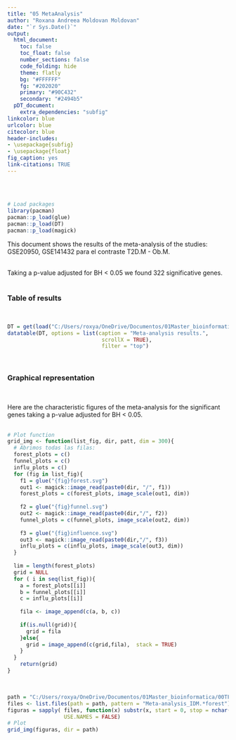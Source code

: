 ```yaml
---
title: "05 MetaAnalysis"
author: "Roxana Andreea Moldovan Moldovan"
date: "`r Sys.Date()`"
output:
  html_document:
    toc: false
    toc_float: false
    number_sections: false 
    code_folding: hide
    theme: flatly
    bg: "#FFFFFF"
    fg: "#202020"
    primary: "#90C432"
    secondary: "#2494b5" 
  pDT_document:
    extra_dependencies: "subfig"
linkcolor: blue
urlcolor: blue
citecolor: blue
header-includes:
- \usepackage{subfig}
- \usepackage{float}
fig_caption: yes 
link-citations: TRUE 
---
```

        
##   {.tabset .tabset-fade -} 
&nbsp;  


```r
# Load packages 
library(pacman)
pacman::p_load(glue)
pacman::p_load(DT)
pacman::p_load(magick)
```  


This document shows the results of the meta-analysis of the studies: GSE20950, GSE141432 para el contraste T2D.M - Ob.M.  
&nbsp;  


Taking a p-value adjusted for BH < 0.05 we found 322 significative genes.  
&nbsp;  


### Table of results {-} 
&nbsp;  


```r
DT = get(load("C:/Users/roxya/OneDrive/Documentos/01Master_bioinformatica/00TFM/05Paper/AnalysisGit/Data/MA/Diabetes/IDM/Meta-analysis_IDM_DF.RData"))
datatable(DT, options = list(caption = "Meta-analysis results.",
                              scrollX = TRUE),
                              filter = "top")
```  


&nbsp;  


### Graphical representation {-}  
&nbsp; 

Here are the characteristic figures of the meta-analysis for the 
      significant genes taking a p-value adjusted for BH < 0.05.  
&nbsp;  


```r
# Plot function
grid_img <- function(list_fig, dir, patt, dim = 300){
  # Abrimos todas las filas:
  forest_plots = c()
  funnel_plots = c()
  influ_plots = c()
  for (fig in list_fig){
    f1 = glue("{fig}forest.svg")
    out1 <- magick::image_read(paste0(dir, "/", f1))
    forest_plots = c(forest_plots, image_scale(out1, dim))
    
    f2 = glue("{fig}funnel.svg")
    out2 <- magick::image_read(paste0(dir,"/", f2))
    funnel_plots = c(funnel_plots, image_scale(out2, dim))  
    
    f3 = glue("{fig}influence.svg")
    out3 <- magick::image_read(paste0(dir,"/", f3))
    influ_plots = c(influ_plots, image_scale(out3, dim))
  } 
  
  lim = length(forest_plots)
  grid = NULL
  for ( i in seq(list_fig)){
    a = forest_plots[[i]]
    b = funnel_plots[[i]]
    c = influ_plots[[i]]
    
    fila <- image_append(c(a, b, c))
    
    if(is.null(grid)){
      grid = fila
    }else{
      grid = image_append(c(grid,fila),  stack = TRUE)
    } 
  }
    return(grid)
}
```  


&nbsp;  


```r
path = "C:/Users/roxya/OneDrive/Documentos/01Master_bioinformatica/00TFM/05Paper/AnalysisGit/Data/MA/Diabetes/IDM/Plots"
files <- list.files(path = path, pattern = "Meta-analysis_IDM.*forest")
figuras = sapply( files, function(x) substr(x, start = 0, stop = nchar(x)-10), 
                  USE.NAMES = FALSE)
# Plot
grid_img(figuras, dir = path)
```  


&nbsp;  

